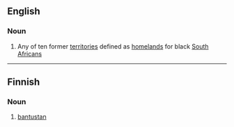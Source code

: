 ==English==

===Noun===
{{wikipedia}}
{{en-noun}}

# Any of ten former [[territory|territories]] defined as [[homeland]]s for black [[South African]]s

----

==Finnish==

===Noun===
{{fi-noun}}

# [[#English|bantustan]]